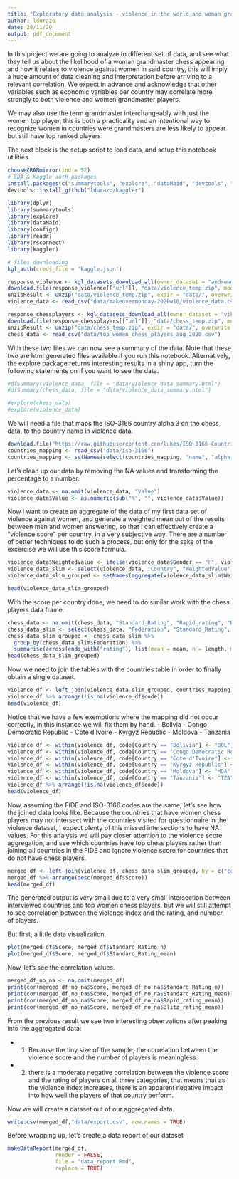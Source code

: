 ```yaml
---
title: "Exploratory data analysis - violence in the world and woman grand master likelihood."
author: ldurazo
date: 28/11/20
output: pdf_document
---
```


In this project we are going to analyze to different set of data, and see what they tell us about the likelihood of a woman
grandmaster chess appearing and how it relates to violence against women in said country, this will imply a huge amount of data
cleaning and interpretation before arriving to a relevant correlation. We expect in advance and acknowledge that other variables such as economic variables per country may correlate more strongly to both violence and women grandmaster players.

We may also use the term grandmaster interchangeably with just the women top player, this is both a practicality and an intentional way to recognize women in countries were grandmasters are less likely to appear but still have top ranked players.

The next block is the setup script to load data, and setup this notebook utilities.
```r
chooseCRANmirror(ind = 52)
# EDA & Kaggle auth packages
install.packages(c("summarytools", "explore", "dataMaid", "devtools", "configr", "rsconnect", "dplyr"))
devtools::install_github("ldurazo/kaggler")

library(dplyr)
library(summarytools)
library(explore)
library(dataMaid)
library(configr)
library(readr)
library(rsconnect)
library(kaggler)

# files downloading
kgl_auth(creds_file = 'kaggle.json')

response_violence <- kgl_datasets_download_all(owner_dataset = "andrewmvd/violence-against-women-and-girls")
download.file(response_violence[["url"]], "data/violence_temp.zip", mode = "wb")
unzipResult <- unzip("data/violence_temp.zip", exdir = "data/", overwrite = TRUE)
violence_data <- read_csv("data/makeovermonday-2020w10/violence_data.csv")

response_chessplayers <- kgl_datasets_download_all(owner_dataset = "vikasojha98/top-women-chess-players")
download.file(response_chessplayers[["url"]], "data/chess_temp.zip", mode = "wb")
unzipResult <- unzip("data/chess_temp.zip", exdir = "data/", overwrite = TRUE)
chess_data <- read_csv("data/top_women_chess_players_aug_2020.csv")
```

With these two files we can now see a summary of the data. Note that these two are html generated files available if you run this notebook.
Alternatively, the explore package returns interesting results in a shiny app, turn the following statements on if you want to see the data.
```r
#dfSummary(violence_data, file = "data/violence_data_summary.html")
#dfSummary(chess_data, file = "data/violence_data_summary.html")

#explore(chess_data)
#explore(violence_data)
```

We will need  a file that maps the ISO-3166 country alpha 3 on the chess data, to the country name in violence data.

```r
download.file("https://raw.githubusercontent.com/lukes/ISO-3166-Countries-with-Regional-Codes/master/all/all.csv", "data/iso-3166")
countries_mapping <- read_csv("data/iso-3166")
countries_mapping <- setNames(select(countries_mapping, "name", "alpha-3"), c("name", "code"))
```
Let's clean up our data by removing the NA values and transforming the percentage to a number.

```r
violence_data <- na.omit(violence_data, "Value")
violence_data$Value <- as.numeric(sub("%", "", violence_data$Value))
```

Now I want to create an aggregate of the data of my first data set of violence against women, and generate a weighted mean out of the results between men and women answering, so that I can effectively create a "violence score" per country, in a very subjective way. There are a number of better techniques to do such a process, but only for the sake of the excercise we will use this score formula.

```r
violence_data$WeightedValue <- ifelse(violence_data$Gender == "F", violence_data$Value * 0.7, violence_data$Value * 0.3)
violence_data_slim <- select(violence_data, "Country", "WeightedValue")
violence_data_slim_grouped <- setNames(aggregate(violence_data_slim$WeightedValue, by = list(violence_data_slim$Country), FUN = mean), c("Country", "Score"))

head(violence_data_slim_grouped)
```
With the score per country done, we need to do similar work with the chess players data frame.
```r
chess_data <- na.omit(chess_data, "Standard_Rating", "Rapid_rating", "Blitz_rating")
chess_data_slim <- select(chess_data, "Federation", "Standard_Rating", "Rapid_rating", "Blitz_rating")
chess_data_slim_grouped <- chess_data_slim %>%
  group_by(chess_data_slim$Federation) %>%
  summarise(across(ends_with("rating"), list(mean = mean, n = length, max = max, min = min)))
head(chess_data_slim_grouped)
```
Now, we need to join the tables with the countries table in order to finally obtain a single dataset.

```r
violence_df <- left_join(violence_data_slim_grouped, countries_mapping, by = c("Country" = "name"))
violence_df %>% arrange(!is.na(violence_df$code))
head(violence_df)
```
Notice that we have a few exemptions where the mapping did not occur correctly, in this instance we will fix them by hand.
    - Bolivia
    - Congo Democratic Republic
    - Cote d'Ivoire
    - Kyrgyz Republic
    - Moldova
    - Tanzania

```r
violence_df <- within(violence_df, code[Country == "Bolivia"] <- "BOL")
violence_df <- within(violence_df, code[Country == "Congo Democratic Republic"] <- "COD")
violence_df <- within(violence_df, code[Country == "Cote d'Ivoire"] <- "CIV")
violence_df <- within(violence_df, code[Country == "Kyrgyz Republic"] <- "KGZ")
violence_df <- within(violence_df, code[Country == "Moldova"] <- "MDA")
violence_df <- within(violence_df, code[Country == "Tanzania"] <- "TZA")
violence_df %>% arrange(!is.na(violence_df$code))
head(violence_df)
```

Now, assuming the FIDE and ISO-3166 codes are the same, let's see how the joined data looks like. Because the countries that have women chess players may not intersect with the countries visited for questionnaire in the violence dataset, I expect plenty of this missed intersections to have NA values. For this analysis we will pay closer attention to the violence score aggregation, and see which countries have top chess players rather than joining all countries in the FIDE and ignore violence score for countries that do not have chess players.

```r
merged_df <- left_join(violence_df, chess_data_slim_grouped, by = c("code" = "chess_data_slim$Federation"))
merged_df %>% arrange(desc(merged_df$Score))
head(merged_df)
```
The generated output is very small due to a very small intersection between interviewed countries and top women chess players, but we will still attempt to see correlation between the violence index and the rating, and number, of players.

But first, a little data visualization.
```r
plot(merged_df$Score, merged_df$Standard_Rating_n)
plot(merged_df$Score, merged_df$Standard_Rating_mean)
```
Now, let's see the correlation values.
```r
merged_df_no_na <- na.omit(merged_df)
print(cor(merged_df_no_na$Score, merged_df_no_na$Standard_Rating_n))
print(cor(merged_df_no_na$Score, merged_df_no_na$Standard_Rating_mean))
print(cor(merged_df_no_na$Score, merged_df_no_na$Rapid_rating_mean))
print(cor(merged_df_no_na$Score, merged_df_no_na$Blitz_rating_mean))
```
From the previous result we see two interesting observations after peaking into the aggregated data:

- 1) Because the tiny size of the sample, the correlation between the violence score and the number of players is meaningless.
- 2) there is a moderate negative correlation between the violence score and the rating of players on all three categories, that means that as the violence index increases, there is an apparent negative impact into how well the players of that country perform.

Now we will create a dataset out of our aggregated data.

```r
write.csv(merged_df,"data/export.csv", row.names = TRUE)
```

Before wrapping up, let's create a data report of our dataset

```r
makeDataReport(merged_df,
               render = FALSE,
               file = "data_report.Rmd",
               replace = TRUE)
```

